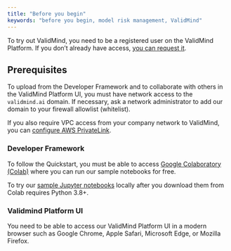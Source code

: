 ```yaml
---
title: "Before you begin"
keywords: "before you begin, model risk management, ValidMind"
---
```


To try out ValidMind, you need to be a registered user on the ValidMind Platform. If you don't already have access,  [you can request it](https://validmind.com/demo).

## Prerequisites

To upload from the Developer Framework and to collaborate with others in the ValidMind Platform UI, you must have network access to the `validmind.ai` domain. If necessary, ask a network administrator to add our domain to your firewall allowlist (whitelist). 

If you also require VPC access from your company network to ValidMind, you can [configure AWS PrivateLink](configure-aws-privatelink.qmd).

### Developer Framework

To follow the Quickstart, you must be able to access [Google Colaboratory (Colab)](https://colab.research.google.com/) where you can run our sample notebooks for free. 

To try our [sample Jupyter notebooks](jupyter-notebooks.qmd) locally after you download them from Colab requires Python 3.8+. 

### Validmind Platform UI

You need to be able to access our ValidMind Platform UI in a modern browser such as Google Chrome, Apple Safari, Microsoft Edge, or Mozilla Firefox.
